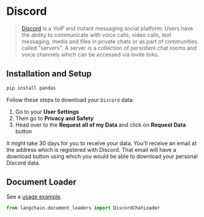 # Discord

>[Discord](https://discord.com/) is a VoIP and instant messaging social platform. Users have the ability to communicate 
> with voice calls, video calls, text messaging, media and files in private chats or as part of communities called 
> "servers". A server is a collection of persistent chat rooms and voice channels which can be accessed via invite links.

## Installation and Setup


```bash
pip install pandas
```

Follow these steps to download your `Discord` data:

1. Go to your **User Settings**
2. Then go to **Privacy and Safety**
3. Head over to the **Request all of my Data** and click on **Request Data** button

It might take 30 days for you to receive your data. You'll receive an email at the address which is registered 
with Discord. That email will have a download button using which you would be able to download your personal Discord data.


## Document Loader

See a [usage example](/docs/modules/data_connection/document_loaders/integrations/discord).

```python
from langchain.document_loaders import DiscordChatLoader
```
